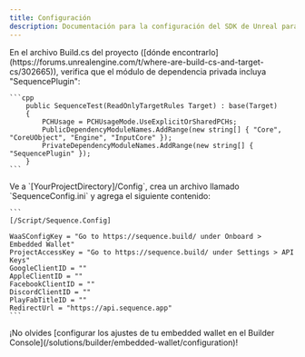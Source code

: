 ```yaml
---
title: Configuración
description: Documentación para la configuración del SDK de Unreal para la infraestructura de Sequence para juegos web3.
---
```


<Steps>
  <Step title="Módulos de dependencia privada">
    En el archivo Build.cs del proyecto ([dónde encontrarlo](https://forums.unrealengine.com/t/where-are-build-cs-and-target-cs/302665)), verifica que el módulo de dependencia privada incluya "SequencePlugin":

    ```cpp
        public SequenceTest(ReadOnlyTargetRules Target) : base(Target)
        {
            PCHUsage = PCHUsageMode.UseExplicitOrSharedPCHs;
    		PublicDependencyModuleNames.AddRange(new string[] { "Core", "CoreUObject", "Engine", "InputCore" });
    		PrivateDependencyModuleNames.AddRange(new string[] { "SequencePlugin" });
    	}
    ```
  </Step>

  <Step title="Crea un archivo de configuración">
    Ve a `[YourProjectDirectory]/Config`, crea un archivo llamado `SequenceConfig.ini` y agrega el siguiente contenido:

    ```
    [/Script/Sequence.Config]

    WaaSConfigKey = "Go to https://sequence.build/ under Onboard > Embedded Wallet"
    ProjectAccessKey = "Go to https://sequence.build/ under Settings > API Keys"
    GoogleClientID = "" 
    AppleClientID = "" 
    FacebookClientID = "" 
    DiscordClientID = ""
    PlayFabTitleID = ""
    RedirectUrl = "https://api.sequence.app"
    ```
  </Step>
</Steps>

<Warning>
  ¡No olvides [configurar los ajustes de tu embedded wallet en el Builder Console](/solutions/builder/embedded-wallet/configuration)!
</Warning>